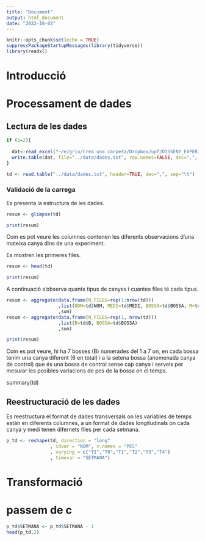 ```yaml
---
title: "Document"
output: html_document
date: "2022-10-02"
---
```


```r
knitr::opts_chunk$set(echo = TRUE)
suppressPackageStartupMessages(library(tidyverse)) 
library(readxl) 
```

# Introducció

# Processament de dades

## Lectura de les dades

```r

if (1=2){
  
  dat<-read_excel("~/e/griu/Crea una carpeta/Dropbox/upf/DISSENY_EXPERIMENT.xlsx",sheet = 2, range = "C4:P32", col_names = TRUE)
  write.table(dat, file="../data/dades.txt", row.names=FALSE, dec=",", sep="\t")
}

td <- read.table("../data/dades.txt", header=TRUE, dec=",", sep="\t")
```

### Validació de la carrega

Es presenta la estructura de les dades.

```r
resum <- glimpse(td)

print(resum)
```

Com es pot veure les columnes contenen les diferents observacions d'una mateixa canya dins de una experiment.

Es mostren les primeres files.

```r
resum <- head(td)

print(resum)
```

A continuació s'observa quants tipus de canyes i cuantes files té cada tipus.

```r
resum <- aggregate(data.frame(N_FILES=rep(1:nrow(td)))
                   ,list(NOM=td$NOM, MEDI=td$MEDI, BOSSA=td$BOSSA, M=td$M, B=td$B)
                   ,sum)
resum <- aggregate(data.frame(N_FILES=rep(1, nrow(td)))
                   ,list(B=td$B, BOSSA=td$BOSSA)
                   ,sum)

print(resum)

```
Com es pot veure, hi ha 7 bosses (B) numerades del 1 a 7 on, en cada bossa tenim una canya diferent (6 en total) i a la setena bossa (anomenada canya de control) que és una bossa de control sense cap canya i serveix per mesurar les posibles variacions de pes de la bossa en el temps.

summary(td)

## Reestructuració de les dades

Es reestructura el format de dades transversals on les variables de temps estàn en diferents columnes, a un format de dades longitudinals on cada canya y medi tenen difernets files per cada setmana.

```r
p_td <- reshape(td, direction = "long"
                , idvar = "NOM", v.names = "PES"
                , varying = c("TI","T0","T1","T2","T3","T4")
                , timevar = "SETMANA")
```

# Transformació

# passem de c

```r
p_td$SETMANA <- p_td$SETMANA - 1
head(p_td,2)

```

